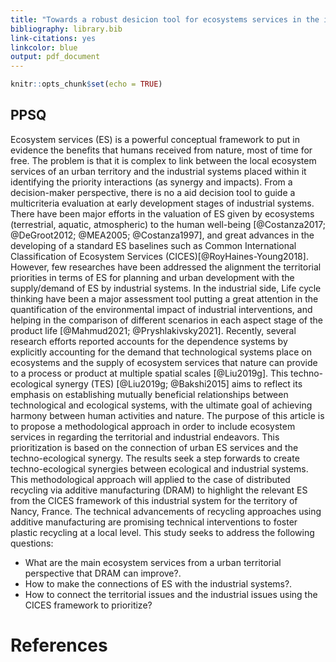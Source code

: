 ```yaml
---
title: "Towards a robust desicion tool for ecosystems services in the industrial systems:  A case study of Distributed recycling for additive manufacturing"
bibliography: library.bib
link-citations: yes
linkcolor: blue
output: pdf_document
---
```


```r
knitr::opts_chunk$set(echo = TRUE)
```

## PPSQ

<!-- Intro -->
Ecosystem services (ES) is a powerful conceptual framework to put in evidence the benefits that humans received from nature, most of time for free.
<!-- Problem -->
The problem is that it is complex to link between the local ecosystem services of an urban territory and the industrial systems placed within it identifying the priority interactions (as synergy and impacts).
From a decision-maker perspective, there is no a aid decision tool to guide a multicriteria evaluation at early development stages of industrial systems.
<!-- Conceptual Framework (broad theoretical) -->
   <!-- ES valuation and Urban  ES-->
There have been major efforts in the valuation of ES given by ecosystems (terrestrial, aquatic, atmospheric) to the human well-being [@Costanza2017; @DeGroot2012; @MEA2005; @Costanza1997], and  great advances in the developing of a standard ES baselines such as Common International Classification of Ecosystem Services (CICES)[@RoyHaines-Young2018]. 
<!-- Knowledge Gap -->
However, few researches have been addressed the alignment the territorial priorities in terms of ES for planning and urban development with the supply/demand of ES by industrial systems.
<!-- Logic & Evidence for Problem, KG and Context -->
   <!-- LCA -->
In the industrial side, Life cycle thinking have been a major assessment tool putting a great attention in the quantification of the environmental impact of industrial interventions, and helping in the comparison of different scenarios in each aspect stage of the product life [@Mahmud2021; @Pryshlakivsky2021]. 
   <!-- LCA AND ES -->
Recently, several research efforts reported  accounts for the dependence systems by explicitly accounting for the demand that technological systems place on ecosystems and the supply of ecosystem services that nature can provide to a process or product at multiple spatial scales [@Liu2019g].
This techno-ecological synergy (TES) [@Liu2019g; @Bakshi2015] aims to reflect its emphasis on establishing mutually beneficial relationships between technological and ecological systems, with the ultimate goal of achieving harmony between human activities and nature.
<!-- Purpose Statement -->
The purpose of this article is to propose a methodological approach in order to include ecosystem services in regarding the territorial and industrial endeavors.
   <!-- Expand a methodology -->
This prioritization is based on the connection of urban ES services and the techno-ecological synergy.
The results seek a step forwards to create techno-ecological synergies between ecological and industrial systems.
<!-- Context -->
This methodological approach will applied to the case of distributed recycling via additive manufacturing (DRAM) to highlight the relevant ES from the CICES framework of this industrial system for the territory of Nancy, France. 
The technical advancements of recycling approaches using additive manufacturing are promising technical interventions to foster plastic recycling at a local level.
<!-- Reseacch Questions (NOt add more problems) -->
This study seeks to address the following questions:

- What are the main ecosystem services from a urban territorial perspective that DRAM can improve?.
- How to make the connections of ES with the industrial systems?. 
- How to connect the territorial issues and the industrial issues using the CICES framework to prioritize?



# References

